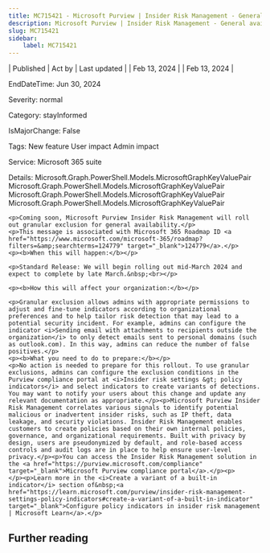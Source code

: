 ```yaml
---
title: MC715421 - Microsoft Purview | Insider Risk Management - General availability of granular exclusion
description: Microsoft Purview | Insider Risk Management - General availability of granular exclusion
slug: MC715421
sidebar:
    label: MC715421
---
```



| Published | Act by | Last updated |
| Feb 13, 2024 |  | Feb 13, 2024 |

EndDateTime: Jun 30, 2024

Severity: normal

Category: stayInformed

IsMajorChange: False

Tags: New feature User impact Admin impact

Service: Microsoft 365 suite

Details: Microsoft.Graph.PowerShell.Models.MicrosoftGraphKeyValuePair Microsoft.Graph.PowerShell.Models.MicrosoftGraphKeyValuePair Microsoft.Graph.PowerShell.Models.MicrosoftGraphKeyValuePair Microsoft.Graph.PowerShell.Models.MicrosoftGraphKeyValuePair

```
<p>Coming soon, Microsoft Purview Insider Risk Management will roll out granular exclusion for general availability.</p>
<p>This message is associated with Microsoft 365 Roadmap ID <a href="https://www.microsoft.com/microsoft-365/roadmap?filters=&amp;searchterms=124779" target="_blank">124779</a>.</p>
<p><b>When this will happen:</b></p>

<p>Standard Release: We will begin rolling out mid-March 2024 and expect to complete by late March.&nbsp;<br></p>

<p><b>How this will affect your organization:</b></p>

<p>Granular exclusion allows admins with appropriate permissions to adjust and fine-tune indicators according to organizational preferences and to help tailor risk detection that may lead to a potential security incident. For example, admins can configure the indicator <i>Sending email with attachments to recipients outside the organization</i> to only detect emails sent to personal domains (such as outlook.com). In this way, admins can reduce the number of false positives.</p>
<p><b>What you need to do to prepare:</b></p>
<p>No action is needed to prepare for this rollout. To use granular exclusions, admins can configure the exclusion conditions in the Purview compliance portal at <i>Insider risk settings &gt; policy indicators</i> and select indicators to create variants of detections. You may want to notify your users about this change and update any relevant documentation as appropriate.</p><p>Microsoft Purview Insider Risk Management correlates various signals to identify potential malicious or inadvertent insider risks, such as IP theft, data leakage, and security violations. Insider Risk Management enables customers to create policies based on their own internal policies, governance, and organizational requirements. Built with privacy by design, users are pseudonymized by default, and role-based access controls and audit logs are in place to help ensure user-level privacy.</p><p>You can access the Insider Risk Management solution in the <a href="https://purview.microsoft.com/compliance" target="_blank">Microsoft Purview compliance portal</a>.</p><p> 
</p><p>Learn more in the <i>Create a variant of a built-in indicator</i> section of&nbsp;<a href="https://learn.microsoft.com/purview/insider-risk-management-settings-policy-indicators#create-a-variant-of-a-built-in-indicator" target="_blank">Configure policy indicators in insider risk management | Microsoft Learn</a>.</p>
```

## Further reading
